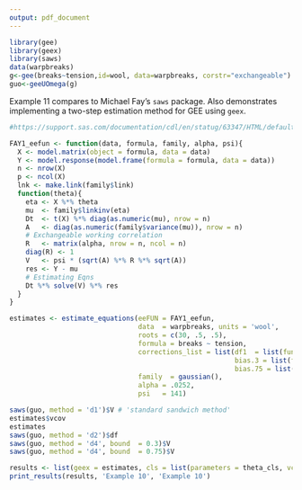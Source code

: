 ```yaml
---
output: pdf_document
---
```


```r
library(gee)
library(geex)
library(saws)
data(warpbreaks)
g<-gee(breaks~tension,id=wool, data=warpbreaks, corstr="exchangeable")
guo<-geeUOmega(g)
```

Example 11 compares to Michael Fay's `saws` package. Also demonstrates implementing a two-step estimation method for GEE using `geex`.


```r
#https://support.sas.com/documentation/cdl/en/statug/63347/HTML/default/viewer.htm#statug_genmod_sect049.htm

FAY1_eefun <- function(data, formula, family, alpha, psi){
  X <- model.matrix(object = formula, data = data)
  Y <- model.response(model.frame(formula = formula, data = data))
  n <- nrow(X)
  p <- ncol(X)
  lnk <- make.link(family$link)
  function(theta){
    eta <- X %*% theta
    mu  <- family$linkinv(eta)
    Dt  <- t(X) %*% diag(as.numeric(mu), nrow = n)
    A   <- diag(as.numeric(family$variance(mu)), nrow = n)
    # Exchangeable working correlation
    R   <- matrix(alpha, nrow = n, ncol = n)
    diag(R) <- 1
    V   <- psi * (sqrt(A) %*% R %*% sqrt(A))
    res <- Y - mu
    # Estimating Eqns
    Dt %*% solve(V) %*% res
  }
}
```

```r
estimates <- estimate_equations(eeFUN = FAY1_eefun, 
                                data  = warpbreaks, units = 'wool', 
                                roots = c(30, .5, .5), 
                                formula = breaks ~ tension,
                                corrections_list = list(df1  = list(fun = fay_df_correction, options = list(b = 0.75, L = c(1, 1, 1), version = 2)),
                                                        bias.3 = list(fun = fay_bias_correction, options = list(b = 0.3)),
                                                        bias.75 = list(fun = fay_bias_correction, options = list(b = 0.75))),
                                family  = gaussian(),
                                alpha = .0252,
                                psi   = 141)

```

```r
saws(guo, method = 'd1')$V # 'standard sandwich method'
estimates$vcov
estimates
saws(guo, method = 'd2')$df
saws(guo, method = 'd4', bound  = 0.3)$V
saws(guo, method = 'd4', bound  = 0.75)$V

```




```r
results <- list(geex = estimates, cls = list(parameters = theta_cls, vcov = Sigma_cls))
print_results(results, 'Example 10', 'Example 10')
```
